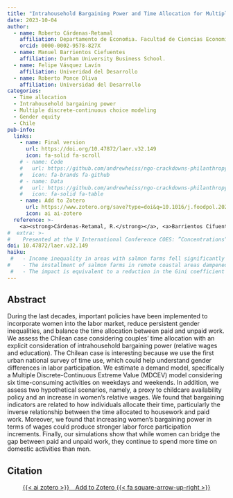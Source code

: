 ```yaml
---
title: "Intrahousehold Bargaining Power and Time Allocation for Multiple Activities"
date: 2023-10-04
author:
  - name: Roberto Cárdenas-Retamal
    affiliation: Departamento de Econoḿıa. Facultad de Ciencias Economicas y Administrativas. Universidad Católica de la Santísima Concepción. University of Florida, USA.
    orcid: 0000-0002-9578-827X
  - name: Manuel Barrientos Ciefuentes
    affiliation: Durham University Business School. 
  - name: Felipe Vásquez Lavín
    affiliation: Univeridad del Desarrollo
  - name: Roberto Ponce Oliva
    affiliation: Universidad del Desarrollo
categories: 
  - Time allocation
  - Intrahousehold bargaining power
  - Multiple discrete-continuous choice modeling
  - Gender equity
  - Chile
pub-info:
  links:
    - name: Final version
      url: https://doi.org/10.47872/laer.v32.149
      icon: fa-solid fa-scroll
    # - name: Code
    #   url: https://github.com/andrewheiss/ngo-crackdowns-philanthropy
    #   icon: fa-brands fa-github
    # - name: Data
    #   url: https://github.com/andrewheiss/ngo-crackdowns-philanthropy/tree/master/data
    #   icon: fa-solid fa-table
    - name: Add to Zotero
      url: https://www.zotero.org/save?type=doi&q=10.1016/j.foodpol.2021.102078
      icon: ai ai-zotero
  reference: >-
    <a><strong>Cárdenas-Retamal, R.</strong></a>, <a>Barrientos Cifuentes, M.</a>, <a>Vásquez Lavin, F.</a> and <a>Ponce Oliva, R.</a> (2021). “Intrahousehold Bargaining Power and Time Allocation for Multiple Activities” <em>Latin American Economic Review</em> 32:5, doi: <a href="https://doi.org/10.47872/laer.v32.149"><code>10.47872/laer.v32.149</code></a>
#  extra: >-
#    Presented at the V International Conference COES: ”Concentrations” in 2018, and in the X Annual Meeting of the Chilean Society of Regional Studies SOCHER in 2018.
doi: 10.47872/laer.v32.149
haiku: 
 #   - Income inequality in areas with salmon farms fell significantly compared to areas without farms.
#    - The installment of salmon farms in remote coastal areas dampened the general trend of increased income inequality.
 #   - The impact is equivalent to a reduction in the Gini coefficient from 0.479 to 0.464.
---
```


## Abstract

During the last decades, important policies have been implemented to incorporate women into the labor market, reduce persistent gender inequalities, and balance the time allocation between paid and unpaid work. We assess the Chilean case considering couples’ time allocation with an explicit consideration of intrahousehold bargaining power (relative wages and education). The Chilean case is interesting because we use the first urban national survey of time use, which could help understand gender differences in labor participation. We estimate a demand model, specifically a Multiple Discrete-Continuous Extreme Value (MDCEV) model considering six time-consuming activities on weekdays and weekends. In addition, we assess two hypothetical scenarios, namely, a proxy to childcare availability policy and an increase in women’s relative wages. We found that bargaining indicators are related to how individuals allocate their time, particularly the inverse relationship between the time allocated to housework and paid work. Moreover, we found that increasing women’s bargaining power in terms of wages could produce stronger labor force participation increments. Finally, our simulations show that while women can bridge the gap between paid and unpaid work, they continue to spend more time on domestic activities than men.


## Citation

<p class="buttons" style="text-align:center;">
<a class="btn btn-danger" target="_blank" href="https://www.zotero.org/save?type=doi&q=10.1177/0899764020971045">{{< ai zotero >}}&emsp;Add to Zotero {{< fa square-arrow-up-right >}}</a>
</p>

